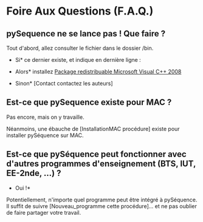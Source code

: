 =Foire Aux Questions (F.A.Q.)=

==pySequence ne se lance pas ! Que faire ?==
Tout d'abord, allez consulter le fichier {{{sequence.exe.log}}} dans le dossier /bin.

*Si* ce dernier existe, et indique en dernière ligne :
{{{ImportError: DLL load failed: Le module spécifié est introuvable}}}

*Alors* installez [http://www.microsoft.com/downloads/fr-fr/confirmation.aspx?FamilyID=9B2DA534-3E03-4391-8A4D-074B9F2BC1BF&displaylang=fr Package redistribuable Microsoft Visual C++ 2008]

*Sinon* [Contact contactez les auteurs]

==Est-ce que pySequence existe pour MAC ?==
Pas encore, mais on y travaille.

Néanmoins, une ébauche de [InstallationMAC procédure] existe pour installer pySéquence sur MAC.

==Est-ce que pySéquence peut fonctionner avec d'autres programmes d'enseignement (BTS, IUT, EE-2nde, ...) ?==
*Oui !*

Potentiellement, n'importe quel programme peut être intégré à pySéquence.
Il suffit de suivre [Nouveau_programme cette procédure]... et ne pas oublier de faire partager votre travail.